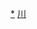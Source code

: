 <div style="position: relative" class="center">
{{Image label begin|image=Administrative Division Liangshan.png|width={{{1|588}}}|link=}} 
{{Image label|x=1000|y=830|scale={{{1|588}}}/1960|text=[[西昌市|<span style="color: black;">'''西昌市'''</span>]]}}
{{Image label|x=390|y=510|scale={{{1|588}}}/1960|text=[[木里藏族自治县|<span style="color: black;">'''木里藏族<br>自治县'''</span>]]}}
{{Image label|x=690|y=990|scale={{{1|588}}}/1960|text=[[盐源县|<span style="color: black;">'''盐源县'''</span>]]}}
{{Image label|x=1040|y=1120|scale={{{1|588}}}/1960|text=[[德昌县|<span style="color: black;">'''德昌县'''</span>]]}}
{{Image label|x=1110|y=1460|scale={{{1|588}}}/1960|text={{vtext|[[会理市|<span style="color: black;">'''会理市'''</span>]]}}}}
{{Image label|x=1310|y=1550|scale={{{1|588}}}/1960|text=[[会东县|<span style="color: black;">'''会东县'''</span>]]}}
{{Image label|x=1300|y=1270|scale={{{1|588}}}/1960|text=[[宁南县|<span style="color: black;">'''宁南县'''</span>]]}}
{{Image label|x=1220|y=1010|scale={{{1|588}}}/1960|text=[[普格县|<span style="color: black;">'''普格县'''</span>]]}}
{{Image label|x=1420|y=930|scale={{{1|588}}}/1960|text={{vtext|[[布拖县|<span style="color: black;">'''布拖县'''</span>]]}}}}
{{Image label|x=1560|y=890|scale={{{1|588}}}/1960|text=[[金阳县|<span style="color: black;">'''金阳县'''</span>]]}}
{{Image label|x=1370|y=730|scale={{{1|588}}}/1960|text=[[昭觉县|<span style="color: black;">'''昭觉县'''</span>]]}}
{{Image label|x=1180|y=630|scale={{{1|588}}}/1960|text=[[喜德县|<span style="color: black;">'''喜德县'''</span>]]}}
{{Image label|x=980|y=430|scale={{{1|588}}}/1960|text=[[冕宁县|<span style="color: black;">'''冕宁县'''</span>]]}}
{{Image label|x=1260|y=410|scale={{{1|588}}}/1960|text=[[越西县|<span style="color: black;">'''越西县'''</span>]]}}
{{Image label|x=1300|y=180|scale={{{1|588}}}/1960|text=[[甘洛县|<span style="color: black;">'''甘洛县'''</span>]]}}
{{Image label|x=1520|y=450|scale={{{1|588}}}/1960|text={{vtext|[[美姑县|<span style="color: black;">'''美姑县'''</span>]]}}}}
{{Image label|x=1700|y=550|scale={{{1|588}}}/1960|text=[[雷波县|<span style="color: black;">'''雷波县'''</span>]]}}
</div>
<noinclude>
[[Category:凉山州行政区划|*]]
[[Category:中华人民共和国地级行政区划图|川]]
</noinclude>